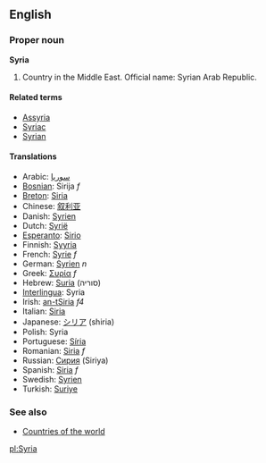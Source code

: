 ==English==

===Proper noun===
'''Syria'''

# Country in the Middle East. Official name: Syrian Arab Republic.

====Related terms====
*[[Assyria]]
*[[Syriac]]<!-- capitalised? -->
*[[Syrian]]

====Translations====
*Arabic: [[سوريا]]
*[[Bosnian]]: Sirija ''f''
*[[Breton]]: [[Siria]]
*Chinese: [[叙利亚]]
*Danish: [[Syrien]]
*Dutch: [[Syrië]]
*[[Esperanto]]: [[Sirio]]
*Finnish: [[Syyria]]
*French: [[Syrie]] ''f''
*German: [[Syrien]] ''n''
*Greek: [[Συρία]] ''f''
*Hebrew: [[Suria]] (סוריה)
*[[Interlingua]]: Syria
*Irish: [[an-tSiria]] ''f4''
*Italian: [[Siria]]
*Japanese: [[シリア]] (shiria)
*Polish: Syria
*Portuguese: [[Síria]]
*Romanian: [[Siria]] ''f''
*Russian: [[Сирия]] (Siriya)
*Spanish: [[Siria]] ''f''
*Swedish: [[Syrien]]
*Turkish: [[Suriye]]

===See also===
*[[Countries of the world]]

[[pl:Syria]]